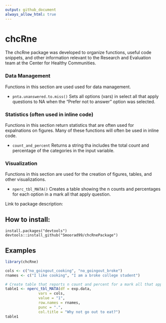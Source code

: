 ```yaml
---
output: github_document
always_allow_html: true
---
```


# chcRne 
The chcRne package was developed to organize functions, useful code snippets, and other information relevant to the Research and Evaluation team at the Center for Healthy Communities.

### Data Management
Functions in this section are used used for data management.

- `pnta.unanswered.to.miss()` Sets all options (vars) in select all that apply questions to NA when the "Prefer not to answer" option was selected.

### Statistics (often used in inline code)
Functions in this section return statistics that are often used for expalnations on figures. Many of these functions will often be used in inline code.

- `count_and_percent` Returns a string tha includes the total count and percentage of the categories in the input variable.


### Visualization
Functions in this section are used for the creation of figures, tables, and other visualizations.

- `nperc_tbl_MATA()` Creates a table showing the n counts and percentages for each option in a mark all that apply question.

Link to package description:

## How to install:

```
install.packages("devtools") 
devtools::install_github("Smoorad99/chcRnePackage")
```


## Examples

```r
library(chcRne)

cols <- c("no_goingout_cooking", "no_goingout_broke")
rnames <- c("I like cooking", "I am a broke college student")

# Create table that reports n count and percent for a mark all that apply question
table1 <- nperc_tbl_MATA(df = exp.data,
               vars = cols,
               value = "1",
               row.names = rnames,
               punc = ".",
               col.title = "Why not go out to eat?")
table1
```



